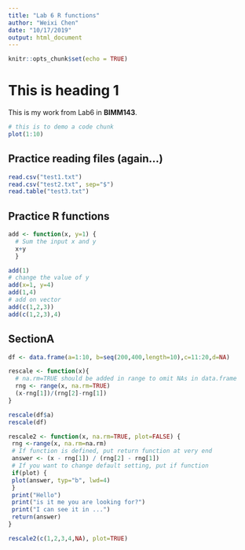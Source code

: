 ```yaml
---
title: "Lab 6 R functions"
author: "Weixi Chen"
date: "10/17/2019"
output: html_document
---
```


```r
knitr::opts_chunk$set(echo = TRUE)
```

# This is heading 1
This is my work from Lab6 in **BIMM143**.

```r
# this is to demo a code chunk
plot(1:10)
```

## Practice reading files (again...)
```r
read.csv("test1.txt")
read.csv("test2.txt", sep="$")
read.table("test3.txt")
```

## Practice R functions
```r
add <- function(x, y=1) {
  # Sum the input x and y
  x+y
  }
```

```r
add(1)
# change the value of y
add(x=1, y=4)
add(1,4)
# add on vector
add(c(1,2,3))
add(c(1,2,3),4)
```

## SectionA
```r
df <- data.frame(a=1:10, b=seq(200,400,length=10),c=11:20,d=NA) 
```

```r
rescale <- function(x){
  # na.rm=TRUE should be added in range to omit NAs in data.frame
  rng <- range(x, na.rm=TRUE)
  (x-rng[1])/(rng[2]-rng[1])
}
```

```r
rescale(df$a)
rescale(df)
```

```r
rescale2 <- function(x, na.rm=TRUE, plot=FALSE) {
 rng <-range(x, na.rm=na.rm)
 # If function is defined, put return function at very end
 answer <- (x - rng[1]) / (rng[2] - rng[1])
 # If you want to change default setting, put if function
 if(plot) {
 plot(answer, typ="b", lwd=4)
 }
 print("Hello")
 print("is it me you are looking for?")
 print("I can see it in ...")
 return(answer)
}
```

```r
rescale2(c(1,2,3,4,NA), plot=TRUE)
```
